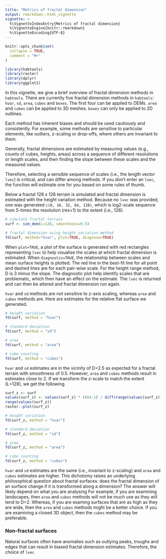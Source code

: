 ```yaml
---
title: "Metrics of fractal dimension"
output: rmarkdown::html_vignette
vignette: >
  %\VignetteIndexEntry{Metrics of fractal dimension}
  %\VignetteEngine{knitr::rmarkdown}
  %\VignetteEncoding{UTF-8}
---
```


```r
knitr::opts_chunk$set(
  collapse = TRUE,
  comment = "#>"
)
```

```r
library(habtools)
library(raster)
library(dplyr)
library(ggplot2)
```

In this vignette, we give a brief overview of fractal dimension methods in `habtools`. There are currently five fractal dimension methods in `habtools`: `hvar`, `sd`, `area`, `cubes` and `boxes`. The first four can be applied to DEMs. `area` and `cubes` can be applied to 3D meshes. `boxes` can only be applied to 2D outlines.

Each method has inherent biases and should be used cautiously and consistently. For example, some methods are sensitive to particular elements, like outliers, z-scaling or drop-offs, where others are invariant to them. 

Generally, fractal dimensions are estimated by measuring values (e.g., counts of cubes, heights, areas) across a sequence of different resolutions or length scales, and then finding the slope between these scales and the measured values. 

Therefore, selecting a sensible sequence of scales (i.e., the length vector `lvec`) is critical, and can differ among methods. If you don't enter an `lvec`, the function will estimate one for you based on some rules of thumb.

Below a fractal 128 x 128 terrain is simulated and fractal dimension is estimated with the height variation method. Because no `lvec` was provided, one was generated `c(8, 16, 32, 64, 128)`, which is log2-scale sequence from 5-times the resolution (res=1) to the extext (i.e., 128). 

```r
# simulate fractal terrain
surf <- sim_dem(L=128, smoothness=0.5)

# fractal dimension using height variation method
fd(surf, method="hvar", plot=TRUE, diagnose=TRUE)
```

When `plot=TRUE`, a plot of the surface is generated with red rectangles representing `lvec` to help visualise the scales at which fractal dimension is estimated. When `diagnostic=TRUE`, the relationship between scales and mean surface heights is plotted. The red line in the best-fit line for all point and dashed lines are for each pair-wise scale. For the height range method, D is 3 minus the slope. The diagnostic plot help identify scales that are problematic, which then have an effect on the estimate. The `lvec` is returned and can then be altered and fractal dimension run again. 

`hvar` and `sd` methods are not sensitive to z-axis scaling, whereas `area` and `cubes` methods are. Here are estimates for the relative flat surface we generated.

```r
# height variation
fd(surf, method = "hvar")

# standard deviation
fd(surf, method = "sd")

# area
fd(surf, method = "area")

# cube counting
fd(surf, method = "cubes")
```

`hvar` and `sd` estimates are in the vicinity of D=2.5 as expected for a fractal terrain with smoothness of 0.5.  However, `area` and `cubes` methods result in estimates close to 2. If we transform the z-scale to match the extent (L=128), we get the following. 

```r
surf_z <- surf
values(surf_z) <- values(surf_z) * ((64-1) / diff(range(values(surf_z))))
range(values(surf_z))
raster::plot(surf_z)

# height variation
fd(surf_z, method = "hvar")

# standard deviation
fd(surf_z, method = "sd")

# area
fd(surf_z, method = "area")

# cube counting
fd(surf_z, method = "cubes")

```

`hvar` and `sd` estimates are the same (i.e., invariant to z-scaling) and `area` and `cubes` estimates are higher. This dichotomy raises an underlying philosophical question about fractal surfaces: does the fractal dimension of an surface change if it is transformed along a dimension? The answer will likely depend on what you are analysing  For example, if you are examining landscapes, then `area` and `cubes` methods will not be much use as they will tend to D=2. Whereas, if you are examing surfaces that are as high as they are wide, then the `area` and `cubes` methods might be a better choice. If you are examining a closed 3D object, then the `cubes` method may be preferable.

### Non-fractal surfaces

Natural surfaces often have anomalies such as outlying peaks, troughs and edges that can result in biased fractal dimension estimates. Therefore, the choice of `lvec`




<!-- # Fractal terrain -->

<!-- The first simulated surface included with `habtools` utilizes the diamond-square algorithm.  Here is a relatively flat simulated terrain.  -->

<!-- ```{r} -->
<!-- # simulate 64 by 64 unit surface with smoothness of 1 (less fractal) -->
<!-- surf1 <- sim_dem(64, 1) -->
<!-- plot(surf1) -->
<!-- ``` -->

<!-- Here are estimates of fractal dimension for the three methods. -->
<!-- ```{r} -->
<!-- # height variation -->
<!-- fd(surf1, method = "hvar") -->

<!-- # standard deviation -->
<!-- fd(surf1, method = "sd") -->

<!-- # area -->
<!-- fd(surf1, method = "area") -->

<!-- # cube counting -->
<!-- fd(surf1, method = "cubes") -->
<!-- ``` -->

<!-- The height variation method estimates that fractal dimension is high, whereas the other two method estimate that it is low. This is because the height range method is invariant to z-scaling. To demonstrate, height of `surf1` is scaled to equal to the extent.  -->

<!-- ```{r} -->
<!-- # standardize the surface height to match the extent (i.e., 63 midpoints) -->
<!-- values(surf1) <- values(surf1) * ((64-1) / diff(range(values(surf1)))) -->
<!-- range(values(surf1)) -->
<!-- plot(surf1) -->
<!-- ``` -->
<!-- Here are estimates of fractal dimension for the three methods. -->
<!-- ```{r} -->
<!-- # height variation -->
<!-- fd(surf1, method = "hvar") -->

<!-- # standard deviation -->
<!-- fd(surf1, method = "sd") -->

<!-- # area -->
<!-- fd(surf1, method = "area") -->

<!-- # cube counting -->
<!-- fd(surf1, method = "cubes") -->
<!-- ``` -->
<!-- You can see that the height variation estimate remains unchanged, whereas the area and cubes estimates increase. We believe this dichotomy raises an underlying philosophical question about fractal surfaces: does the fractal dimension of an surface change if it is scaled along one dimension?  -->

<!-- There are a variety of ways to explore this question. Let's start by simulating a rough terrain. -->

<!-- ```{r} -->
<!-- # simulate 64 by 64 unit surface with smoothness of 0 (more fractal) -->
<!-- surf2 <- sim_dem(64, 0) -->
<!-- plot(surf2) -->
<!-- ``` -->

<!-- Here are estimates of fractal dimension for the three methods. -->
<!-- ```{r} -->
<!-- # height variation -->
<!-- fd(surf2, method = "hvar") -->

<!-- # standard deviation -->
<!-- fd(surf2, method = "sd") -->

<!-- # area -->
<!-- fd(surf2, method = "area") -->

<!-- # cube counting -->
<!-- fd(surf2, method = "cubes") -->
<!-- ``` -->

<!-- The height variation estimate for fractal dimension is high (closer to 3), the area estimate is the same as for the smooth terrain (close to 2), and the cubes estimate is somewhere in-between. This suggests that invariance to z-scaling is better at estimating surface roughness. Let's now scale the rough terrain. -->

<!-- ```{r} -->
<!-- # standardize the surface height to match the extent (i.e., 63 midpoints) -->
<!-- values(surf2) <- values(surf2) * ((64-1) / diff(range(values(surf2)))) -->
<!-- range(values(surf2)) -->
<!-- plot(surf2) -->
<!-- ``` -->
<!-- Here are estimates of fractal dimension for the three methods. -->
<!-- ```{r} -->
<!-- # height variation -->
<!-- fd(surf2, method = "hvar") -->

<!-- # area -->
<!-- fd(surf2, method = "area") -->

<!-- # cube counting -->
<!-- fd(surf2, method = "cubes") -->
<!-- ``` -->

<!-- When the z-values are scaled, the area estimate approaches the height variation estimate; the latter of which is unchanged by the transformation. Let's simulate multiple surfaces  -->


<!-- ```{r} -->
<!-- i <- 50 -->
<!-- # simluate i smooth terrains -->
<!-- surf_smooth <- lapply(1:i, function(x) { sim_dem(64, 1) }) -->

<!-- # height variation -->
<!-- hvar_smooth <- sapply(surf_smooth, fd,  method = "hvar", parallel=TRUE) -->

<!-- # area -->
<!-- area_smooth <- sapply(surf_smooth, fd,  method = "area") -->

<!-- # cube counting -->
<!-- cube_smooth <- sapply(surf_smooth, fd,  method = "cubes") -->

<!-- dat <- data.frame(z_scale=rep("z_scale=FALSE", 3*i), smoothness=rep("smooth", 3*i), method=c(rep("hvar", i), rep("area", i), rep("cubes", i)), fd=c(hvar_smooth, area_smooth, cube_smooth)) -->

<!-- surf_smooth_z <- lapply(1:i, function(x) { sim_dem(64, 1, z_extent = TRUE) }) -->

<!-- # height variation -->
<!-- hvar_smooth_z <- sapply(surf_smooth_z, fd,  method = "hvar", parallel=TRUE) -->

<!-- # area -->
<!-- area_smooth_z <- sapply(surf_smooth_z, fd,  method = "area") -->

<!-- # cube counting -->
<!-- cube_smooth_z <- sapply(surf_smooth_z, fd,  method = "cubes") -->

<!-- dat <- rbind(dat, data.frame(z_scale=rep("z_scale=TRUE", 3*i), smoothness=rep("smooth", 3*i), method=c(rep("hvar", i), rep("area", i), rep("cubes", i)), fd=c(hvar_smooth_z, area_smooth_z, cube_smooth_z))) -->


<!-- ### 10 simulated rough terrains -->
<!-- surf_rough <- lapply(1:i, function(x) { sim_dem(64, 0) }) -->

<!-- # height variation -->
<!-- hvar_rough <- sapply(surf_rough, fd,  method = "hvar", parallel=TRUE) -->

<!-- # area -->
<!-- area_rough <- sapply(surf_rough, fd,  method = "area") -->

<!-- # cube counting -->
<!-- cube_rough <- sapply(surf_rough, fd,  method = "cubes") -->

<!-- dat <- rbind(dat, data.frame(z_scale=rep("z_scale=FALSE", 3 * i), smoothness=rep("rough", 3 * i), method=c(rep("hvar", i), rep("area", i), rep("cubes", i)), fd=c(hvar_rough, area_rough, cube_rough))) -->

<!-- surf_rough_z <- lapply(1:i, function(x) { sim_dem(64, 0, z_extent = TRUE) }) -->


<!-- # height variation -->
<!-- hvar_rough_z <- sapply(surf_rough_z, fd,  method = "hvar", parallel=TRUE) -->

<!-- # area -->
<!-- area_rough_z <- sapply(surf_rough_z, fd,  method = "area") -->

<!-- # cube counting -->
<!-- cube_rough_z <- sapply(surf_rough_z, fd,  method = "cubes") -->

<!-- dat <- rbind(dat, data.frame(z_scale=rep("z_scale=TRUE", 3 *i), smoothness=rep("rough", 3*i), method=c(rep("hvar", i), rep("area", i), rep("cubes", i)), fd=c(hvar_rough_z, area_rough_z, cube_rough_z))) -->
<!-- ``` -->

<!-- ```{r} -->

<!-- ggplot(dat[dat$method != "cubes",], aes(x = method, y = fd)) +  -->
<!--   geom_boxplot(outlier.shape = NA) + -->
<!--   geom_jitter(colour = 4) + -->
<!--   facet_grid(smoothness ~ z_scale) -->

<!-- ``` -->




<!-- ```{r fig.width=7, fig.height=7, echo=FALSE} -->
<!-- par(mfrow=c(2, 2)) -->

<!-- smoothness <- 0 -->
<!-- z_extent <- FALSE -->
<!-- lvec <- c(2, 4, 8) -->

<!-- fd(surf1, lvec, method = "hvar", diagnose = T) -->
<!-- fd(surf1, method = "area", diagnose = T) -->
<!-- fd(surf1, lvec, method = "cubes", diagnose = T) -->
<!-- dev.off() -->

<!-- par(mfrow=c(2, 2)) -->

<!-- z_extent <- TRUE -->
<!-- surf2 <- sim_dem(64, smoothness, z_extent) -->
<!-- plot(surf2, asp=1, main=paste0("smoothness = ", smoothness, "\n", "z_extent = ", z_extent)) -->

<!-- fd(surf2, method = "hvar", diagnose = T) -->
<!-- fd(surf2, method = "area", diagnose = T) -->
<!-- fd(surf2, method = "cubes", diagnose = T) -->

<!-- ``` -->

<!-- ### High smoothness -->

<!-- ```{r fig.width=7, fig.height=7, echo=FALSE} -->
<!-- par(mfrow=c(2, 2)) -->

<!-- smoothness <- 1 -->
<!-- z_extent <- FALSE -->
<!-- surf1 <- sim_dem(64, smoothness, z_extent) -->
<!-- lvec <- c(4, 8, 16, 32, 64) -->
<!-- plot(surf1, asp=1, main=paste0("smoothness = ", smoothness, "\n", "z_extent = ", z_extent)) -->

<!-- fd(surf1, method = "hvar", diagnose = T) -->
<!-- fd(surf1, method = "area", diagnose = T) -->
<!-- fd(surf1, method = "cubes", diagnose = T) -->

<!-- par(mfrow=c(2, 2)) -->

<!-- z_extent <- TRUE -->
<!-- surf2 <- sim_dem(64, smoothness, z_extent) -->
<!-- plot(surf2, asp=1, main=paste0("smoothness = ", smoothness, "\n", "z_extent = ", z_extent)) -->

<!-- fd(surf2, method = "hvar", diagnose = T) -->
<!-- fd(surf2, method = "area", diagnose = T) -->
<!-- fd(surf2, method = "cubes", diagnose = T) -->

<!-- ``` -->

<!-- # Real reef -->

<!-- ```{r fig.width=7, fig.height=7, echo=FALSE} -->
<!-- par(mfrow=c(2, 2)) -->

<!-- surf1 <- crop(horseshoe, raster::extent(horseshoe, 1, 128, 1, 128)) -->
<!-- res <- raster::res(surf1) -->
<!-- values(surf1) <- values(surf1) - min(values(surf1)) -->
<!-- lvec <- c(4, 8, 16, 32, 64, 128) * res -->
<!-- plot(surf1, asp=1, main=paste0("horseshoe\n", "z_extent = FALSE")) -->

<!-- fd(surf1, method = "hvar", diagnose = T) -->
<!-- fd(surf1, method = "area", diagnose = T) -->
<!-- fd(surf1, method = "cubes", diagnose = T) -->

<!-- par(mfrow=c(2, 2)) -->

<!-- surf2 <- surf1 -->
<!-- values(surf2) <- values(surf1) * (res*128) / max(values(surf1)) -->
<!-- range(values(surf2)) -->

<!-- plot(surf2, main=paste0("horseshoe\n", "z_extent = TRUE")) -->

<!-- fd(surf2, method = "hvar", diagnose = T) -->
<!-- fd(surf2, method = "area", diagnose = T) -->
<!-- fd(surf2, method = "cubes", diagnose = T) -->

<!-- ``` -->




